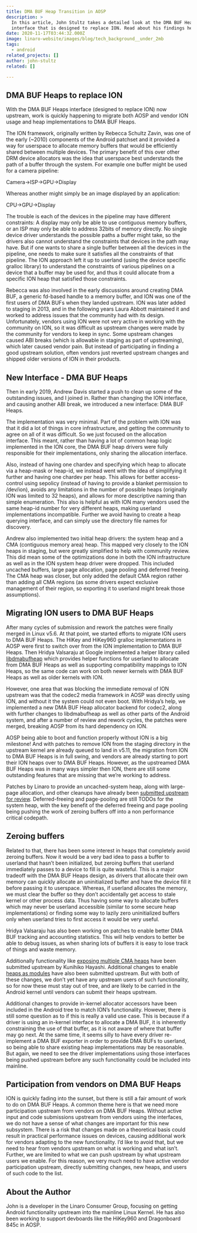 ```yaml
---
title: DMA BUF Heap Transition in AOSP
description: >
  In this article, John Stultz takes a detailed look at the DMA BUF Heaps
  interface that is designed to replace ION. Read about his findings here!
date: 2020-11-17T03:44:32.000Z
image: linaro-website/images/blog/tech_background__under_2mb
tags:
  - android
related_projects: []
author: john-stultz
related: []

---
```


## DMA BUF Heaps to replace ION

With the DMA BUF Heaps interface (designed to replace ION) now upstream, work is quickly happening to migrate both AOSP and vendor ION usage and heap implementations to DMA BUF Heaps.

The ION framework, originally written by Rebecca Schultz Zavin, was one of the early (\~2010) components of the Android patchset and it provided a way for userspace to allocate memory buffers that would be efficiently shared between multiple devices. The primary benefit of this over other DRM device allocators was the idea that userspace best understands the path of a buffer through the system. For example one buffer might be used for a camera pipeline:

Camera->ISP->GPU->Display

Whereas another might simply be an image displayed by an application:

CPU->GPU->Display

The trouble is each of the devices in the pipeline may have different constraints: A display may only be able to use contiguous memory buffers, or an ISP may only be able to address 32bits of memory directly. No single device driver understands the possible paths a buffer might take, so the drivers also cannot understand the constraints that devices in the path may have. But if one wants to share a single buffer between all the devices in the pipeline, one needs to make sure it satisfies all the constraints of that pipeline. The ION approach left it up to userland (using the device specific gralloc library) to understand the constraints of various pipelines on a device that a buffer may be used for, and thus it could allocate from a specific ION heap that satisfied those constraints.

Rebecca was also involved in the early discussions around creating DMA BUF, a generic fd-based handle to a memory buffer, and ION was one of the first users of DMA BUFs when they landed upstream. ION was later added to staging in 2013, and in the following years Laura Abbott maintained it and worked to address issues that the community had with its design. Unfortunately, vendors using ION were not very active in working with the community on ION, so it was difficult as upstream changes were made by the community for vendors to keep in sync. Some upstream changes caused ABI breaks (which is allowable in staging as part of upstreaming), which later caused vendor pain. But instead of participating in finding a good upstream solution, often vendors just reverted upstream changes and shipped older versions of ION in their products.

## New Interface - DMA BUF Heaps

Then in early 2019, Andrew Davis started a push to clean up some of the outstanding issues, and I joined in. Rather than changing the ION interface, and causing another ABI break, we introduced a new interface: DMA BUF Heaps.

The implementation was very minimal. Part of the problem with ION was that it did a lot of things in core infrastructure, and getting the community to agree on all of it was difficult. So we just focused on the allocation interface. This meant, rather than having a lot of common heap logic implemented in the ION core, the DMA BUF heap drivers were fully responsible for their implementations, only sharing the allocation interface.

Also, instead of having one chardev and specifying which heap to allocate via a heap-mask or heap-id, we instead went with the idea of simplifying it further and having one chardev per heap. This allows for better access-control using sepolicy (instead of having to provide a blanket permission to /dev/ion), avoids any limitations in the number of possible heaps (originally ION was limited to 32 heaps), and allows for more descriptive naming than simple enumeration. This also is helpful as with ION many vendors used the same heap-id number for very different heaps, making userland implementations incompatible. Further we avoid having to create a heap querying interface, and can simply use the directory file names for discovery.

Andrew also implemented two initial heap drivers: the system heap and a CMA (contiguous memory area) heap. This mapped very closely to the ION heaps in staging, but were greatly simplified to help with community review. This did mean some of the optimizations done in both the ION infrastructure as well as in the ION system heap driver were dropped. This included uncached buffers, large page allocation, page pooling and deferred freeing. The CMA heap was closer, but only added the default CMA region rather than adding all CMA regions (as some drivers expect exclusive management of their region, so exporting it to userland might break those assumptions).

## Migrating ION users to DMA BUF Heaps

After many cycles of submission and rework the patches were finally merged in Linux v5.6. At that point, we started efforts to migrate ION users to DMA BUF Heaps. The HiKey and HiKey960 gralloc implementations in AOSP were first to switch over from the ION implementation to DMA BUF Heaps. Then Hridya Valsaraju at Google implemented a helper library called [libdmabufheap](https://android.googlesource.com/platform/system/memory/libdmabufheap/) which provides helper functions for userland to allocate from DMA BUF Heaps as well as supporting compatibility mappings to ION Heaps, so the same code can work on both newer kernels with DMA BUF Heaps as well as older kernels with ION.

However, one area that was blocking the immediate removal of ION upstream was that the codec2 media framework in AOSP was directly using ION, and without it the system could not even boot. With Hridya’s help, we implemented a new DMA BUF Heap allocator backend for codec2, along with further changes to libdmabufheap as well as other parts of the Android system, and after a number of review and rework cycles, the patches were merged, breaking AOSP from its hard dependency on ION.

AOSP being able to boot and function properly without ION is a big milestone! And with patches to remove ION from the staging directory in the upstream kernel are already queued to land in v5.11, the migration from ION to DMA BUF Heaps is in full swing, and vendors are already starting to port their ION heaps over to DMA BUF Heaps. However, as the upstreamed DMA BUF Heaps was in many ways simpler then ION, there are still some outstanding features that are missing that we’re working to address.

Patches by Linaro to provide an uncached-system heap, along with large-page allocation, and other cleanups have already been [submitted upstream for review](https://lore.kernel.org/lkml/20201017013255.43568-1-john.stultz@linaro.org/). Deferred-freeing and page-pooling are still TODOs for the system heap, with the key benefit of the deferred freeing and page pooling being pushing the work of zeroing buffers off into a non performance critical codepath.

## Zeroing buffers

Related to that, there has been some interest in heaps that completely avoid zeroing buffers. Now it would be a very bad idea to pass a buffer to userland that hasn’t been initialized, but zeroing buffers that userland immediately passes to a device to fill is quite wasteful. This is a major tradeoff with the DMA BUF Heaps design, as drivers that allocate their own memory can quickly allocate an uninitialized buffer and have the device fill it before passing it to userspace. Whereas, if userland allocates the memory, we must clear the buffer so they don’t accidentally get access to stale kernel or other process data. Thus having some way to allocate buffers which may never be userland accessible (similar to some secure heap implementations) or finding some way to lazily zero uninitialized buffers only when userland tries to first access it would be very useful.

Hridya Valsaraju has also been working on patches to enable better DMA BUF tracking and accounting statistics. This will help vendors to better be able to debug issues, as when sharing lots of buffers it is easy to lose track of things and waste memory.

Additionally functionality like [exposing multiple CMA heaps](https://lore.kernel.org/lkml/1594948208-4739-1-git-send-email-hayashi.kunihiko@socionext.com/) have been submitted upstream by Kunihiko Hayashi. Additional changes to enable [heaps as modules](https://lore.kernel.org/lkml/20191025234834.28214-1-john.stultz@linaro.org/) have also been submitted upstream. But with both of these changes, we don’t yet have any upstream users of such functionality, so for now these must stay out of tree, and are likely to be carried in the Android kernel until vendors can submit their heaps upstream.

Additional changes to provide in-kernel allocator accessors have been included in the Android tree to match ION’s functionality. However, there is still some question as to if this is really a valid use case. This is because if a driver is using an in-kernel interface to allocate a DMA BUF, it is inherently constraining the use of that buffer, as it is not aware of where that buffer may go next. At the same time, it seems silly to have every driver re-implement a DMA BUF exporter in order to provide DMA BUFs to userland, so being able to share existing heap implementations may be reasonable. But again, we need to see the driver implementations using those interfaces being pushed upstream before any such functionality could be included into mainline.

## Participation from vendors on DMA BUF Heaps

ION is quickly fading into the sunset, but there is still a fair amount of work to do on DMA BUF Heaps. A common theme here is that we need more participation upstream from vendors on DMA BUF Heaps. Without active input and code submissions upstream from vendors using the interfaces, we do not have a sense of what changes are important for this new subsystem. There is a risk that changes made on a theoretical basis could result in practical performance issues on devices, causing additional work for vendors adapting to the new functionality. I’d like to avoid that, but we need to hear from vendors upstream on what is working and what isn’t. Further, we are limited to what we can push upstream by what upstream users we enable. For this reason, we very much need to have active vendor participation upstream, directly submitting changes, new heaps, and users of such code to the list.

## About the Author

John is a developer in the Linaro Consumer Group, focusing on getting Android functionality upstream into the mainline Linux Kernel. He has also been working to support devboards like the HiKey960 and Dragonboard 845c in AOSP.
